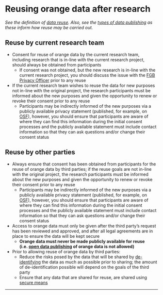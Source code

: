 

# Reusing orange data after research

*See the definition of [data reuse](https://fgb-rdm.nl/rdm/definitions/Definitions.html#reusedata){target="_blank"}. Also, see the [types of data publishing](https://fgb-rdm.nl/rdm/definitions/Definitions.html#publishingdata){target="_blank"} as these inform how reuse may be carried out.*

## Reuse by current research team

-   Consent for reuse of orange data by the current research team, including research that is in-line with the current research project, should always be obtained from participants
    -   If consent was not obtained, but the new research is in-line with the current research project, you should discuss the issue with the [FGB Privacy Officer](mailto:research.data.fgb@vu.nl) prior to any reuse
-   If the current research team wishes to reuse the data for new purposes not in-line with the original project, the research participants must be informed about the new purposes and given the opportunity to renew or revoke their consent prior to any reuse
    -   Participants may be indirectly informed of the new purposes via a publicly available privacy statement (published, for example, on [OSF](https://osf.io/){target="_blank"}), however, you should ensure that participants are aware of where they can find this information during the initial consent processes and the publicly available statement must include contact information so that they can ask questions and/or change their consent status

## Reuse by other parties

-   Always ensure that consent has been obtained from participants for the reuse of orange data by third parties; if the reuse goals are not in-line with the original project, the research participants must be informed about the new purposes and given the opportunity to renew or revoke their consent prior to any reuse
    -   Participants may be indirectly informed of the new purposes via a publicly available privacy statement (published, for example, on [OSF](https://osf.io/){target="_blank"}), however, you should ensure that participants are aware of where they can find this information during the initial consent processes and the publicly available statement must include contact information so that they can ask questions and/or change their consent status
-   Access to orange data must only be given after the third party's request has been reviewed and approved, and after all legal agreements are in place to ensure the data will be kept secure
    -   **Orange data must never be made publicly available for reuse  (i.e. [open data publishing](https://fgb-rdm.nl/rdm/definitions/Definitions.html#publTypes){target="_blank"} of orange data is not allowed)**
-   Prior to allowing reuse of orange data by third parties:
    -   Reduce the risks posed by the data that will be shared by [de-identifying](https://fgb-rdm.nl/Security/Deidentification.html){target="_blank"} the data as much as possible prior to sharing; the amount of de-identification possible will depend on the goals of the third party
    -   Ensure that any data that are shared for reuse, are shared using [secure means](https://fgb-rdm.nl/Security/DigitalTransfer.html){target="_blank"}

------------------------------------------------------------------------

<br>
